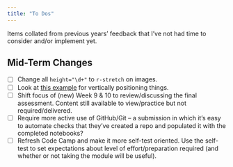 ```yaml
---
title: "To Dos"
---
```


Items collated from previous years' feedback that I've not had time to consider and/or implement yet.

:::{.callout-important}
## Mid-Term Changes

- [ ] Change all `height="\d+"` to `r-stretch` on images.
- [ ] Look at [this example](https://quarto.org/docs/presentations/revealjs/advanced.html#auto-animate) for vertically positioning things.
- [ ] Shift focus of (new) Week 9 & 10 to review/discussing the final assessment. Content still available to view/practice but not required/delivered.
- [ ] Require more active use of GitHub/Git -- a submission in which it's easy to automate checks that they've created a repo and populated it with the completed notebooks?
- [ ] Refresh Code Camp and make it more self-test oriented. Use the self-test to set expectations about level of effort/preparation required (and whether or not taking the module will be useful).
:::
